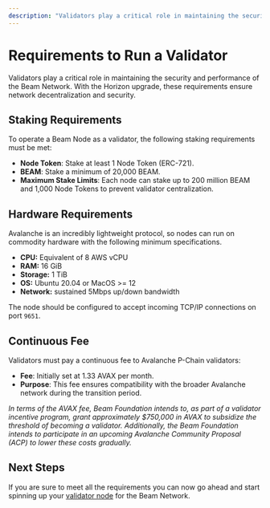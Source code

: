 ```yaml
---
description: "Validators play a critical role in maintaining the security and performance of the Beam Network. With the Horizon upgrade, these requirements ensure network decentralization and security."
---
```


# Requirements to Run a Validator

Validators play a critical role in maintaining the security and performance of the Beam Network. With the Horizon upgrade, these requirements ensure network decentralization and security.

## Staking Requirements

To operate a Beam Node as a validator, the following staking requirements must be met:

- **Node Token**: Stake at least 1 Node Token (ERC-721).
- **BEAM**: Stake a minimum of 20,000 BEAM.
- **Maximum Stake Limits**: Each node can stake up to 200 million BEAM and 1,000 Node Tokens to prevent validator centralization.


## Hardware Requirements

Avalanche is an incredibly lightweight protocol, so nodes can run on commodity hardware with the following minimum specifications.

- **CPU:** Equivalent of 8 AWS vCPU
- **RAM:** 16 GiB
- **Storage:** 1 TiB
- **OS:** Ubuntu 20.04 or MacOS >= 12
- **Network:** sustained 5Mbps up/down bandwidth

The node should be configured to accept incoming TCP/IP connections on port `9651`.

## Continuous Fee

Validators must pay a continuous fee to Avalanche P-Chain validators:

- **Fee**: Initially set at 1.33 AVAX per month.
- **Purpose**: This fee ensures compatibility with the broader Avalanche network during the transition period.

_In terms of the AVAX fee, Beam Foundation intends to, as part of a validator incentive program, grant approximately $750,000 in AVAX to subsidize the threshold of becoming a validator. Additionally, the Beam Foundation intends to participate in an upcoming Avalanche Community Proposal (ACP) to lower these costs gradually._

## Next Steps

If you are sure to meet all the requirements you can now go ahead and start spinning up your [validator node](/nodes/introduction) for the Beam Network.
